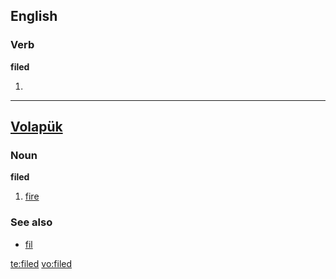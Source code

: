 ==English==

===Verb===
'''filed'''

# {{past of|file}}

----
==[[Volapük]]==

===Noun===
'''filed'''

# [[fire]]

===See also===
*[[fil]]

[[te:filed]]
[[vo:filed]]